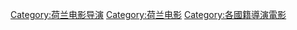 [[Category:荷兰电影导演|Category:荷兰电影导演]]
[[Category:荷兰电影|Category:荷兰电影]]
[[Category:各國籍導演電影|Category:各國籍導演電影]]